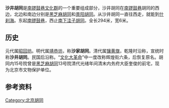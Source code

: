 {{NoteTA
|1=zh-hant:衚衕;zh-hans:胡同
}}
{{Coord|39.9377307|116.4014157|type:landmark_region:CN-11_source:GoogleMaps|display=title}}

'''沙井胡同'''是[[南锣鼓巷文化群|南锣鼓巷文化群]]的一个重要组成部分，沙井胡同在[[南锣鼓巷|南锣鼓巷]]胡同的西边，北边和南边分别是[[黑芝麻胡同|黑芝麻胡同]]和[[景阳胡同|景阳胡同]]。从沙井胡同一直往西走，就能到[[什刹海|什刹海]]。东起[[南锣鼓巷|南锣鼓巷]]，西止[[南下洼子胡同|南下洼子胡同]]。全长294米，宽6米。
==历史==
元代属[[昭回坊|昭回坊]]。明代属[[靖恭坊|靖恭坊]]，称'''沙家胡同'''。清代属[[镶黄旗|镶黄旗]]，乾隆时沿称，宣统时称'''沙井胡同'''。民国后沿称。“[[文化大革命|文化大革命]]”中一度改称辉煌街六条，后恢复原名。胡同内15号院曾是[[黑芝麻胡同|黑芝麻胡同]]13号院清代光绪年间清末内务府大臣奎俊的前宅，现为北京市文物保护单位。
==参考资料==
{{Reflist}}

[[Category:北京胡同|Category:北京胡同]]